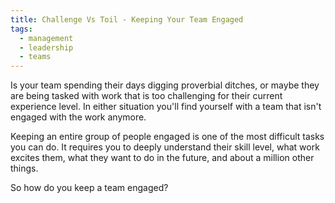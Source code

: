 ```yaml
---
title: Challenge Vs Toil - Keeping Your Team Engaged
tags:
  - management
  - leadership
  - teams
---
```


Is your team spending their days digging proverbial ditches, or maybe they are being tasked with work that is too challenging for their current experience level. In either situation you'll find yourself with a team that isn't engaged with the work anymore.

Keeping an entire group of people engaged is one of the most difficult tasks you can do. It requires you to deeply understand their skill level, what work excites them, what they want to do in the future, and about a million other things.

So how do you keep a team engaged?
